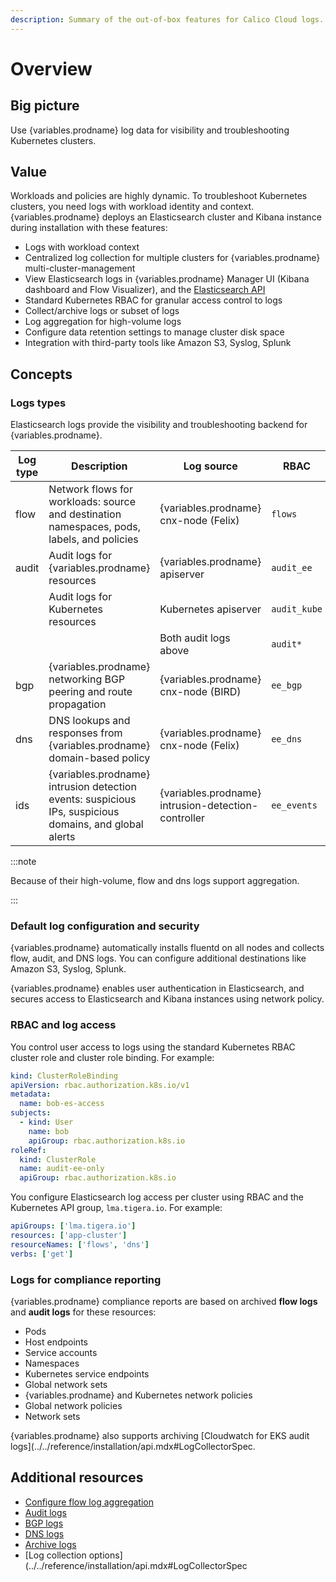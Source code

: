 ```yaml
---
description: Summary of the out-of-box features for Calico Cloud logs.
---
```



# Overview

## Big picture

Use {variables.prodname} log data for visibility and troubleshooting Kubernetes clusters.

## Value

Workloads and policies are highly dynamic. To troubleshoot Kubernetes clusters, you need logs with workload identity and context. {variables.prodname} deploys an Elasticsearch cluster and Kibana instance during installation with these features:

- Logs with workload context
- Centralized log collection for multiple clusters for {variables.prodname} multi-cluster-management
- View Elasticsearch logs in {variables.prodname} Manager UI (Kibana dashboard and Flow Visualizer), and the [Elasticsearch API](https://www.elastic.co/guide/en/elasticsearch/reference/current/search.html)
- Standard Kubernetes RBAC for granular access control to logs
- Collect/archive logs or subset of logs
- Log aggregation for high-volume logs
- Configure data retention settings to manage cluster disk space
- Integration with third-party tools like Amazon S3, Syslog, Splunk

## Concepts

### Logs types

Elasticsearch logs provide the visibility and troubleshooting backend for {variables.prodname}.

| Log type | Description                                                                                    | Log source                                  | RBAC         | Index                         |
| -------- | ---------------------------------------------------------------------------------------------- | ------------------------------------------- | ------------ | ----------------------------- |
| flow     | Network flows for workloads: source and destination namespaces, pods, labels, and policies     | {variables.prodname} cnx-node (Felix)               | `flows`      | `tigera_secure_ee_flows`      |
| audit    | Audit logs for {variables.prodname} resources                                                          | {variables.prodname} apiserver                      | `audit_ee`   | `tigera_secure_ee_audit_ee`   |
|          | Audit logs for Kubernetes resources                                                            | Kubernetes apiserver                        | `audit_kube` | `tigera_secure_ee_audit_kube` |
|          |                                                                                                | Both audit logs above                       | `audit*`     | `tigera_secure_ee_audit*`     |
| bgp      | {variables.prodname} networking BGP peering and route propagation                                      | {variables.prodname} cnx-node (BIRD)                | `ee_bgp`     | `tigera_secure_ee_bgp.*`      |
| dns      | DNS lookups and responses from {variables.prodname} domain-based policy                                | {variables.prodname} cnx-node (Felix)               | `ee_dns`     | `tigera_secure_ee_dns`        |
| ids      | {variables.prodname} intrusion detection events: suspicious IPs, suspicious domains, and global alerts | {variables.prodname} intrusion-detection-controller | `ee_events`  | `tigera_secure_ee_events`     |

:::note

Because of their high-volume, flow and dns logs support aggregation.

:::

### Default log configuration and security

{variables.prodname} automatically installs fluentd on all nodes and collects flow, audit, and DNS logs. You can configure additional destinations like Amazon S3, Syslog, Splunk.

{variables.prodname} enables user authentication in Elasticsearch, and secures access to Elasticsearch and Kibana instances using network policy.

### RBAC and log access

You control user access to logs using the standard Kubernetes RBAC cluster role and cluster role binding. For example:

```yaml
kind: ClusterRoleBinding
apiVersion: rbac.authorization.k8s.io/v1
metadata:
  name: bob-es-access
subjects:
  - kind: User
    name: bob
    apiGroup: rbac.authorization.k8s.io
roleRef:
  kind: ClusterRole
  name: audit-ee-only
  apiGroup: rbac.authorization.k8s.io
```

You configure Elasticsearch log access per cluster using RBAC and the Kubernetes API group, `lma.tigera.io`. For example:

```yaml
apiGroups: ['lma.tigera.io']
resources: ['app-cluster']
resourceNames: ['flows', 'dns']
verbs: ['get']
```

### Logs for compliance reporting

{variables.prodname} compliance reports are based on archived **flow logs** and **audit logs** for these resources:

- Pods
- Host endpoints
- Service accounts
- Namespaces
- Kubernetes service endpoints
- Global network sets
- {variables.prodname} and Kubernetes network policies
- Global network policies
- Network sets

{variables.prodname} also supports archiving [Cloudwatch for EKS audit logs](../../reference/installation/api.mdx#LogCollectorSpec.

## Additional resources

- [Configure flow log aggregation](flow/aggregation.mdx)
- [Audit logs](audit-overview.mdx)
- [BGP logs](bgp.mdx)
- [DNS logs](dns/dns-logs.mdx)
- [Archive logs](archive-storage.mdx)
- [Log collection options](../../reference/installation/api.mdx#LogCollectorSpec

